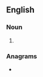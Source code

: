 ==English==

===Noun===
{{head|en|noun form}}

# {{plural of|melic|lang=en}}

===Anagrams===
* {{anagrams|en|a=ceilms|climes}}